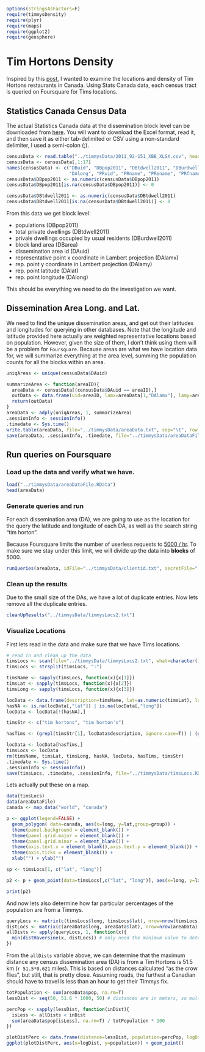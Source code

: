 <!--
%\VignetteEngine{knitr}
%\VignetteIndexEntry{Tim Horton's Density in Canada}
-->

```r
options(stringsAsFactors=F)
require(timmysDensity)
require(plyr)
require(maps)
require(ggplot2)
require(geosphere)
```


# Tim Hortons Density

Inspired by this [post](), I wanted to examine the locations and density of Tim Hortons restaurants in Canada. Using Stats Canada data, each census tract is queried on Foursquare for Tims locations.

## Statistics Canada Census Data

The actual Statistics Canada data at the dissemination block level can be downloaded from [here](http://www.data.gc.ca/default.asp?lang=En&n=5175A6F0-1&xsl=datacataloguerecord&metaxsl=datacataloguerecord&formid=C87D5FDD-00E6-41A0-B5BA-E8E41B521ED0). You will want to download the Excel format, read it, and then save it as either tab-delimited or CSV using a non-standard delimiter, I used a semi-colon (;).

```r
censusData <- read.table("../timmysData/2011_92-151_XBB_XLSX.csv", header=F, sep=";", quote="")
censusData <- censusData[,1:17]
names(censusData) <- c("DBuid", "DBpop2011", "DBtdwell2011", "DBurdwell2011", "DBarea", "DB_ir2011", "DAuid", "DAlamx", "DAlamy", "DAlat",
                       "DAlong", "PRuid", "PRname", "PRename", "PRfname", "PReabbr", "PRfabbr")
censusData$DBpop2011 <- as.numeric(censusData$DBpop2011)
censusData$DBpop2011[is.na(censusData$DBpop2011)] <- 0

censusData$DBtdwell2011 <- as.numeric(censusData$DBtdwell2011)
censusData$DBtdwell2011[is.na(censusData$DBtdwell2011)] <- 0
```

From this data we get block level:

  * populations (DBpop2011)
  * total private dwellings (DBtdwell2011)
  * privale dwellings occupied by usual residents (DBurdwell2011)
  * block land area (DBarea)
  * dissemination area id (DAuid)
  * representative point x coordinate in Lambert projection (DAlamx)
  * rep. point y coordinate in Lambert projection (DAlamy)
  * rep. point latitude (DAlat)
  * rep. point longitude (DAlong)
  
This should be everything we need to do the investigation we want.

## Dissemination Area Long. and Lat.

We need to find the unique dissemination areas, and get out their latitudes and longitudes for querying in other databases. Note that the longitude and latitude provided here actually are weighted representative locations based on population. However, given the size of them, I don't think using them will be a problem for `Foursquare`. Because areas are what we have location data for, we will summarize everything at the area level, summing the population counts for all the blocks within an area.

```r
uniqAreas <- unique(censusData$DAuid)

summarizeArea <- function(areaID){
  areaData <- censusData[(censusData$DAuid == areaID),]
  outData <- data.frame(uid=areaID, lamx=areaData[1,"DAlamx"], lamy=areaData[1,"DAlamy"], lat=areaData[1,"DAlat"], long=areaData[1,"DAlong"], pop=sum(areaData[,"DBpop2011"]), dwell=sum(areaData[,"DBtdwell2011"]), prov=areaData[1, "PRename"])
  return(outData)
}
areaData <- adply(uniqAreas, 1, summarizeArea)
.sessionInfo <- sessionInfo()
.timedate <- Sys.time()
write.table(areaData, file="../timmysData/areaData.txt", sep="\t", row.names=F, col.names=T)
save(areaData, .sessionInfo, .timedate, file="../timmysData/areaDataFile.RData", compress="xz")
```

## Run queries on Foursquare

### Load up the data and verify what we have.

```r
load("../timmysData/areaDataFile.RData")
head(areaData)
```


### Generate queries and run

For each dissemination area (DA), we are going to use as the location for the query the latitude and longitude of each DA, as well as the search string "tim horton". 

Because Foursquare limits the number of userless requests to [5000 / hr](https://developer.foursquare.com/overview/ratelimits). To make sure we stay under this limit, we will divide up the data into **blocks** of 5000.

```r
runQueries(areaData, idFile="../timmysData/clientid.txt", secretFile="../timmysData/clientsecret.txt", outFile="../timmysData/timmysLocs2.txt")
```


### Clean up the results

Due to the small size of the DAs, we have a lot of duplicate entries. Now lets remove all the duplicate entries.

```r
cleanUpResults("../timmysData/timmysLocs2.txt")
```


### Visualize Locations

First lets read in the data and make sure that we have Tims locations.

```r
# read in and clean up the data
timsLocs <- scan(file="../timmysData/timmysLocs2.txt", what=character(), sep="\n")
timsLocs <- strsplit(timsLocs, ":")

timsName <- sapply(timsLocs, function(x){x[1]})
timsLat <- sapply(timsLocs, function(x){x[2]})
timsLong <- sapply(timsLocs, function(x){x[3]})

locData <- data.frame(description=timsName, lat=as.numeric(timsLat), long=as.numeric(timsLong))
hasNA <- is.na(locData[,"lat"]) | is.na(locData[,"long"])
locData <- locData[!(hasNA),]

timsStr <- c("tim hortons", "tim horton's")

hasTims <- (grepl(timsStr[1], locData$description, ignore.case=T)) | (grepl(timsStr[2], locData$description, ignore.case=T))

locData <- locData[hasTims,]
timsLocs <- locData
rm(timsName, timsLat, timsLong, hasNA, locData, hasTims, timsStr)
.timedate <- Sys.time()
.sessionInfo <- sessionInfo()
save(timsLocs, .timedate, .sessionInfo, file="../timmysData/timsLocs.RData", compress="xz")
```

Lets actually put these on a map.

```r
data(timsLocs)
data(areaDataFile)
canada <- map_data("world", "canada")

p <- ggplot(legend=FALSE) +
  geom_polygon( data=canada, aes(x=long, y=lat,group=group)) +
  theme(panel.background = element_blank()) +
  theme(panel.grid.major = element_blank()) +
  theme(panel.grid.minor = element_blank()) +
  theme(axis.text.x = element_blank(),axis.text.y = element_blank()) +
  theme(axis.ticks = element_blank()) +
  xlab("") + ylab("")

sp <- timsLocs[1, c("lat", "long")]

p2 <- p + geom_point(data=timsLocs[,c("lat", "long")], aes(x=long, y=lat), colour="green", size=1, alpha=0.5)

print(p2)
```

And now lets also determine how far particular percentages of the population are from a Timmys.

```r
queryLocs <- matrix(c(timsLocs$long, timsLocs$lat), nrow=nrow(timsLocs), ncol=2, byrow=F) # these are the tims locations
distLocs <- matrix(c(areaData$long, areaData$lat), nrow=nrow(areaData), ncol=2, byrow=F) # the census centers
allDists <- apply(queryLocs, 1, function(x){
  min(distHaversine(x, distLocs)) # only need the minimum value to determine 
})
```

From the `allDists` variable above, we can determine that the maximum distance any census dissemination area (DA) is from a Tim Hortons is 51.5 km (`r 51.5*0.621` miles). This is based on distances calculated "as the crow flies", but still, that is pretty close. Assuming roads, the furthest a Canadian should have to travel is less than an hour to get their Timmys fix. 

```r
totPopulation <- sum(areaData$pop, na.rm=T)
lessDist <- seq(50, 51.6 * 1000, 50) # distances are in meters, so multiply by 1000 to get reasonable km

percPop <- sapply(lessDist, function(inDist){
  isLess <- allDists < inDist
  sum(areaData$pop[isLess], na.rm=T) / totPopulation * 100
})

plotDistPerc <- data.frame(distance=lessDist, population=percPop, logDist=log10(lessDist))
ggplot(plotDistPerc, aes(x=logDist, y=population)) + geom_point()
```

